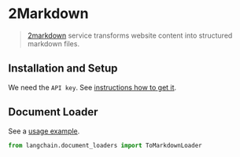 # 2Markdown

>[2markdown](https://2markdown.com/) service transforms website content into structured markdown files.


## Installation and Setup

We need the `API key`. See [instructions how to get it](https://2markdown.com/login).

## Document Loader

See a [usage example](/docs/modules/indexes/document_loaders/examples/tomarkdown.ipynb).

```python
from langchain.document_loaders import ToMarkdownLoader
```
